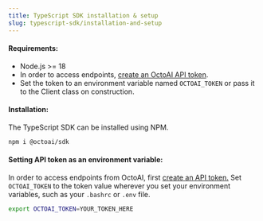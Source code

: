 ```yaml
---
title: TypeScript SDK installation & setup
slug: typescript-sdk/installation-and-setup
---
```


#### Requirements:

- Node.js >= 18
- In order to access endpoints, [create an OctoAI API token](../getting-started/how-to-create-an-octoai-access-token).
- Set the token to an environment variable named `OCTOAI_TOKEN` or pass it to the Client class on construction.

#### Installation:

The TypeScript SDK can be installed using NPM.

```bash bash
npm i @octoai/sdk
```

#### Setting API token as an environment variable:

In order to access endpoints from OctoAI, first [create an API token.](../getting-started/how-to-create-an-octoai-access-token) Set `OCTOAI_TOKEN` to the token value wherever you set your environment variables, such as your `.bashrc` or `.env` file.

```bash bash
export OCTOAI_TOKEN=YOUR_TOKEN_HERE
```
